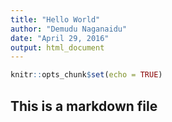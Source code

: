 ```yaml
---
title: "Hello World"
author: "Demudu Naganaidu"
date: "April 29, 2016"
output: html_document
---
```


```r
knitr::opts_chunk$set(echo = TRUE)
```

## This is a markdown file

